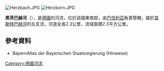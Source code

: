 {{Multiple issues|
{{Expand language|1=de|time=2020-08-25T13:03:53+00:00}}
{{Onesource|time=2020-08-25T13:03:53+00:00}}
}}
{{Coord|50|6|52.64|N|9|14|27.25|E|display=title}}

[[Image:Herzbach.JPG|right]]
[[Image:Herzborn.JPG|right]]

'''黑茨巴赫河'''（{{lang-de|Herzbach}}），是[[德國|德國]]的河流，位於該國東南部，由[[巴伐利亞|巴伐利亞]]負責管轄，屬於[[韋斯特巴赫河_(卡爾河支流)|韋斯特巴赫河]]的左支流，河道全長2.3公里，流域面積2.3平方公里。

==參考資料==
* BayernAtlas der Bayerischen Staatsregierung (Hinweise)

{{Germany-geo-stub}}
[[Category:德國河流|Category:德國河流]]